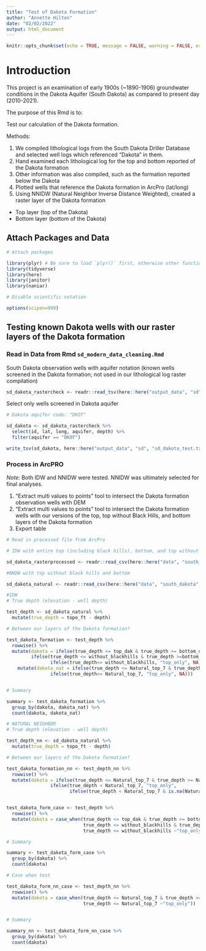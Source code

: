 ```yaml
---
title: "Test of Dakota Formation"
author: "Annette Hilton"
date: "02/02/2022"
output: html_document
---
```


```r
knitr::opts_chunk$set(echo = TRUE, message = FALSE, warning = FALSE, error = FALSE)
```

# Introduction

This project is an examination of early 1900s (~1890-1906) groundwater conditions in the Dakota Aquifer (South Dakota) as compared to present day (2010-2021).

The purpose of this Rmd is to: 

Test our calculation of the Dakota formation. 

Methods: 

1. We compiled lithological logs from the South Dakota Driller Database and selected well logs which referenced "Dakota" in them. 
2. Hand examined each lithological log for the top and bottom reported of the Dakota formation 
3. Other information was also compiled, such as the formation reported below the Dakota 
4. Plotted wells that reference the Dakota formation in ArcPro (lat/long)
5. Using NNIDW (Natural Neighbor Inverse Distance Weighted), created a raster layer of the Dakota formation 
  - Top layer (top of the Dakota) 
  - Bottom layer (bottom of the Dakota) 
  
  

## Attach Packages and Data 

```r
# Attach packages 

library(plyr) # Be sure to load `plyr()` first, otherwise other functions in tidyverse break! 
library(tidyverse)
library(here)
library(janitor)
library(naniar)

# Disable scientific notation 

options(scipen=999)
```

## Testing known Dakota wells with our raster layers of the Dakota formation 

### Read in Data from Rmd `sd_modern_data_cleaning.Rmd` 

South Dakota observation wells with aquifer notation (known wells screened in the Dakota formation; not used in our lithological log raster compilation) 

```r
sd_dakota_rastercheck <- readr::read_tsv(here::here("output_data", "sd", "sd_dakota_rastercheck.txt"))

```

Select only wells screened in Dakota aquifer 

```r
# Dakota aquifer code: "DKOT" 

sd_dakota <- sd_dakota_rastercheck %>% 
  select(id, lat, long, aquifer, depth) %>% 
  filter(aquifer == "DKOT")

write_tsv(sd_dakota, here::here("output_data", "sd", "sd_dakota_test.txt"))
```

### Process in ArcPRO 

*Note:* Both IDW and NNIDW were tested. NNIDW was ultimately selected for final analyses. 

1. "Extract multi values to points" tool to intersect the Dakota formation observation wells with DEM 
2. "Extract multi values to points" tool to intersect the Dakota formation wells with our versions of the top, top without Black Hills, and bottom layers of the Dakota formation 
3. Export table 

```r
# Read in processed file from ArcPro 

# IDW with entire top (including black hills), bottom, and top without black hills 

sd_dakota_rasterprocessed <- readr::read_csv(here::here("data", "south_dakota", "sd_wells_dakota_intersect.txt"))

#NNDW with top without black hills and bottom 

sd_dakota_natural <- readr::read_csv(here::here("data", "south_dakota", "test_dakota_natural.txt"))
```

```r
#IDW 
# True depth (elevation - well depth) 

test_depth <- sd_dakota_natural %>% 
  mutate(true_depth = topo_ft - depth)

# Between our layers of the Dakota formation? 

test_dakota_formation <- test_depth %>% 
  rowwise() %>% 
  mutate(dakota = ifelse(true_depth <= top_dak & true_depth >= bottom_dak, "full_dak", 
         ifelse(true_depth <= without_blackhills & true_depth >=bottom_dak, "full_dak_bh", 
                ifelse(true_depth<= without_blackhills, "top_only", NA)))) %>% 
    mutate(dakota_nat = ifelse(true_depth <= Natural_top_7 & true_depth >= Natural_bottom, "full_dak", 
                ifelse(true_depth<= Natural_top_7, "top_only", NA)))


# Summary 

summary <- test_dakota_formation %>% 
  group_by(dakota, dakota_nat) %>% 
  count(dakota, dakota_nat)
```


```r
# NATURAL NEIGHBOR 
# True depth (elevation - well depth) 

test_depth_nn <- sd_dakota_natural %>% 
  mutate(true_depth = topo_ft - depth)

# Between our layers of the Dakota formation? 

test_dakota_formation_nn <- test_depth_nn %>% 
  rowwise() %>% 
  mutate(dakota = ifelse(true_depth <= Natural_top_7 & true_depth >= Natural_bottom, "full_dak", 
                ifelse(true_depth < Natural_top_7, "top_only", 
                       ifelse(true_depth < Natural_top_7 & is.na(Natural_bottom), "top_nobottom", NA))))


test_dakota_form_case <- test_depth %>% 
  rowwise() %>% 
  mutate(dakota = case_when(true_depth <= top_dak & true_depth >= bottom_dak ~"full_dak",
                            true_depth <= without_blackhills & true_depth >= bottom_dak ~"full_dak_bh", 
                            true_depth <= without_blackhills ~"top_only"))

# Summary 

summary <- test_dakota_form_case %>% 
  group_by(dakota) %>% 
  count(dakota)

# Case when test 

test_dakota_form_nn_case <- test_depth_nn %>% 
  rowwise() %>% 
  mutate(dakota = case_when(true_depth <= Natural_top_7 & true_depth >= Natural_bottom ~"full_dak",
                            true_depth <= Natural_top_7 ~"top_only"))


# Summary 

summary_nn <- test_dakota_form_nn_case %>% 
  group_by(dakota) %>% 
  count(dakota)
```
